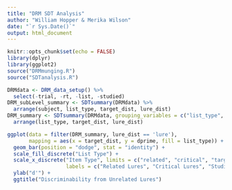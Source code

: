 ```yaml
---
title: "DRM SDT Analysis"
author: "William Hopper & Merika Wilson"
date: "`r Sys.Date()`"
output: html_document
---
```


```r
knitr::opts_chunk$set(echo = FALSE)
library(dplyr)
library(ggplot2)
source("DRMmunging.R")
source("SDTanalysis.R")
```

```r
DRMdata <- DRM_data_setup() %>% 
  select(-trial, -rt, -list, -studied)
DRM_subLevel_summary <- SDTsummary(DRMdata) %>%
  arrange(subject, list_type, target_dist, lure_dist)
DRM_summary <- SDTsummary(DRMdata, grouping_variables = c("list_type", "class")) %>%
  arrange(list_type, target_dist, lure_dist)
```

```r
ggplot(data = filter(DRM_summary, lure_dist == 'lure'),
       mapping = aes(x = target_dist, y = dprime, fill = list_type)) + 
  geom_bar(position = "dodge", stat = "identity") + 
  scale_fill_discrete("List Type") + 
  scale_x_discrete("Item Type", limits = c("related", "critical", "target"),
                   labels = c("Related Lures", "Critical Lures", "Studied Items")) +
  ylab("d'") +
  ggtitle("Discriminability from Unrelated Lures")
```